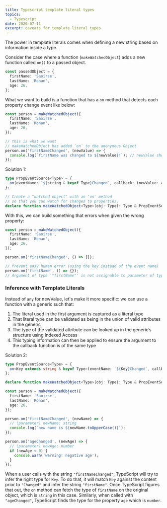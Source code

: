 ```yaml
---
title: Typescript template literal types
topics:
  - Typescript
date: 2020-07-11
excerpt: caveats for template literal types
---
```


The power in template literals comes when defining a new string based on information inside a type.

Consider the case where a function (`makeWatchedObject`) adds a new function called `on()` to a passed object.

```ts
const passedObject = {
  firstName: 'Saoirse',
  lastName: 'Ronan',
  age: 26,
};
```

What we want to build is a function that has a `on` method that detects each property change event like below:

```ts
const person = makeWatchedObject({
  firstName: 'Saoirse',
  lastName: 'Ronan',
  age: 26,
});

// this is what we want
// makeWatchedObject has added `on` to the anonymous Object
person.on('firstNameChanged', (newValue) => {
  console.log(`firstName was changed to ${newValue}!`); // newValue should have the correct type
});
```

Solution 1:

```ts
type PropEventSource<Type> = {
  on(eventName: `${string & keyof Type}Changed`, callback: (newValue: any) => void): void;
};

// Create a "watched object" with an 'on' method
// so that you can watch for changes to properties.
declare function makeWatchedObject<Type>(obj: Type): Type & PropEventSource<Type>;
```

With this, we can build something that errors when given the wrong property:

```ts
const person = makeWatchedObject({
  firstName: 'Saoirse',
  lastName: 'Ronan',
  age: 26,
});

person.on('firstNameChanged', () => {});

// Prevent easy human error (using the key instead of the event name)
person.on('firstName', () => {});
// Argument of type '"firstName"' is not assignable to parameter of type '"firstNameChanged" | "lastNameChanged" | "ageChanged"'.
```

### Inference with Template Literals

Instead of `any` for newValue, let's make it more specific: we can use a function with a generic such that:

1. The literal used in the first argument is captured as a literal type
2. That literal type can be validated as being in the union of valid attributes in the generic
3. The type of the validated attribute can be looked up in the generic’s structure using Indexed Access
4. This typing information can then be applied to ensure the argument to the callback function is of the same type

Solution 2:

```ts
type PropEventSource<Type> = {
  on<Key extends string & keyof Type>(eventName: `${Key}Changed`, callback: (newValue: Type[Key]) => void): void;
};

declare function makeWatchedObject<Type>(obj: Type): Type & PropEventSource<Type>;

const person = makeWatchedObject({
  firstName: 'Saoirse',
  lastName: 'Ronan',
  age: 26,
});

person.on('firstNameChanged', (newName) => {
  // (parameter) newName: string
  console.log(`new name is ${newName.toUpperCase()}`);
});

person.on('ageChanged', (newAge) => {
  // (parameter) newAge: number
  if (newAge < 0) {
    console.warn('warning! negative age');
  }
});
```

When a user calls with the string `"firstNameChanged"`, TypeScript will try to infer the right type for `Key`. To do
that, it will match `Key` against the content prior to `"Changed"` and infer the string `"firstName"`. Once TypeScript
figures that out, the `on` method can fetch the type of `firstName` on the original object, which is `string` in this
case. Similarly, when called with `"ageChanged"`, TypeScript finds the type for the property `age` which is `number`.

